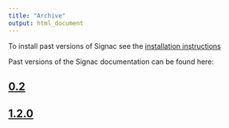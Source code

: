 ```yaml
---
title: "Archive"
output: html_document
---
```


To install past versions of Signac see the
[installation instructions](install.html#old-versions)

Past versions of the Signac documentation can be found here:

## [0.2](../0.2/index.html)

## [1.2.0](../1.2.0/index.html)
